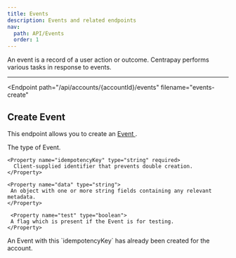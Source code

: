 ```yaml
---
title: Events
description: Events and related endpoints
nav:
  path: API/Events
  order: 1
---
```


An event is a record of a user action or outcome. Centrapay performs various tasks in response to events.

---

<Endpoint
  path="/api/accounts/{accountId}/events"
  filename="events-create"
>
  ## Create Event <Badge type="experimental"/>

  This endpoint allows you to create an [ Event ](/api/events).

  <Properties>
    <Property name="type" type="string" required>
     The type of Event.
    </Property>

    <Property name="idempotencyKey" type="string" required>
      Client-supplied identifier that prevents double creation.
    </Property>

    <Property name="data" type="string">
     An object with one or more string fields containing any relevant metadata.
    </Property>

     <Property name="test" type="boolean">
     A flag which is present if the Event is for testing.
    </Property>
  </Properties>

  <Properties heading="Errors">
    <Error code="403" message="EVENT_ALREADY_EXISTS">
      An Event with this `idempotencyKey` has already been created for the account.
    </Error>
  </Properties>
</Endpoint>
